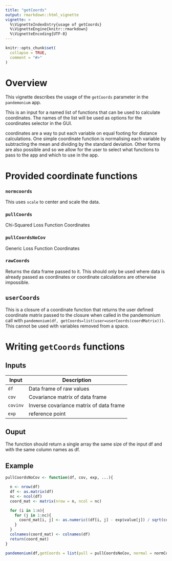 ```yaml
---
title: "getCoords"
output: rmarkdown::html_vignette
vignette: >
  %\VignetteIndexEntry{usage of getCoords}
  %\VignetteEngine{knitr::rmarkdown}
  %\VignetteEncoding{UTF-8}
---
```


```r
knitr::opts_chunk$set(
  collapse = TRUE,
  comment = "#>"
)
```

# Overview
This vignette describes the usage of the `getCoords` parameter in the `pandemonium` app.

This is an input for a named list of functions that can be used to calculate coordinates. The names of the list will be used as options for the coordinates selector in the GUI. 

coordinates are a way to put each variable on equal footing for distance calculations. One simple coordinate function is normalising each variable by subtracting the mean and dividing by the standard deviation. Other forms are also possible and so we allow for the user to select what functions to pass to the app and which to use in the app.

# Provided coordinate functions

### `normcoords`

This uses `scale` to center and scale the data.

### `pullCoords`

Chi-Squared Loss Function Coordinates

### `pullCoordsNoCov`

Generic Loss Function Coordinates

### `rawCoords`

Returns the data frame passed to it. This should only be used where data is already passed as coordinates or coordinate calculations are otherwise impossible.

## `userCoords`

This is a closure of a coordinate function that returns the user defined coordinate matrix passed to the closure when called in the pandemonium call with `pandemonium(df, getCoords=list(user=userCoords(coordMatrix)))`. This cannot be used with variables removed from a space.

# Writing `getCoords` functions

## Inputs

| Input | Description |
|------|-------------------------------------|
| `df` | Data frame of raw values |
| `cov` | Covariance matrix of data frame |
| `covinv` | Inverse covariance matrix of data frame |
| `exp` | reference point | 

## Ouput

The function should return a single array the same size of the input df and with the same column names as df.

## Example

```r
pullCoordsNoCov <- function(df, cov, exp, ...){

  n <- nrow(df)
  df <- as.matrix(df)
  nc <- ncol(df)
  coord_mat <- matrix(nrow = n, ncol = nc)

  for (i in 1:n){
    for (j in 1:nc){
      coord_mat[i, j] <- as.numeric((df[i, j] - exp$value[j]) / sqrt(cov[j, j]))
    }
  }
  colnames(coord_mat) <- colnames(df)
  return(coord_mat)
}

pandemonium(df,getCoords = list(pull = pullCoordsNoCov, normal = normCoords))

```


